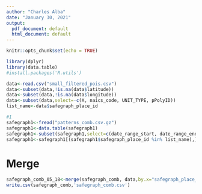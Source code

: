 ---
author: "Charles Alba"
date: "January 30, 2021"
output:
  pdf_document: default
  html_document: default
---

```{r setup, include=FALSE}
knitr::opts_chunk$set(echo = TRUE)
```

```{r}
library(dplyr)
library(data.table)
#install.packages('R.utils')
```

```{r}

data<-read.csv("small_filtered_pois.csv")
data<-subset(data,!is.na(data$latitude))
data<-subset(data,!is.na(data$longitude))
data<-subset(data,select=-c(X, naics_code, UNIT_TYPE, pPolyID))
list_name<-data$safegraph_place_id

```




```{r}
#1
safegraph1<-fread("patterns_comb.csv.gz")
safegraph1<-data.table(safegraph1)
safegraph1<-subset(safegraph1,select=c(date_range_start, date_range_end,safegraph_place_id,raw_visitor_counts, visitor_daytime_cbgs))
safegraph1<-safegraph1[(safegraph1$safegraph_place_id %in% list_name),]


```

# Merge  
```{r}
safegraph_comb_05_18<-merge(safegraph_comb, data,by.x="safegraph_place_id",by.y="safegraph_place_id",all.x=T)
write.csv(safegraph_comb,'safegraph_comb.csv')
```

